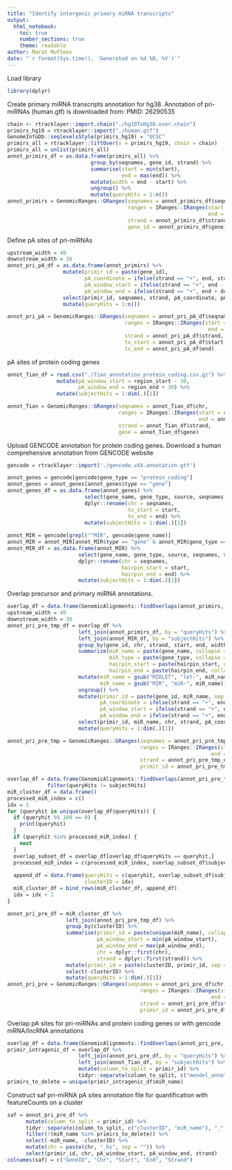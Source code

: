 ```yaml
---
title: "Identify intergenic primary miRNA transcripts"
output:
  html_notebook:
    toc: true
    number_sections: true
    theme: readable
author: Marat Mufteev
date: "`r format(Sys.time(), 'Generated on %d %B, %Y')`"
---
```


Load library
```r
library(dplyr)
```

Create primary miRNA transcripts annotation for hg38.
Annotation of pri-miRNAs (human.gtf) is downloaded from: PMID: 26290535
```r
chain <- rtracklayer::import.chain("./hg19ToHg38.over.chain")
primirs_hg19 = rtracklayer::import("./human.gtf")
GenomeInfoDb::seqlevelsStyle(primirs_hg19) = "UCSC"
primirs_all = rtracklayer::liftOver(x = primirs_hg19, chain = chain)
primirs_all = unlist(primirs_all)
annot_primirs_df = as.data.frame(primirs_all) %>%
                           group_by(seqnames, gene_id, strand) %>%
                           summarise(start = min(start),
                                     end = max(end)) %>%
                           mutate(width = end - start) %>%
                           ungroup() %>%
                           mutate(queryHits = 1:n())
annot_primirs = GenomicRanges::GRanges(seqnames = annot_primirs_df$seqnames, 
                                       ranges = IRanges::IRanges(start = annot_primirs_df$start,
                                                                 end = annot_primirs_df$end), 
                                       strand = annot_primirs_df$strand,
                                       gene_id = annot_primirs_df$gene_id)

```

Define pA sites of pri-miRNAs
```r
upstream_width = 40
downstream_width = 30  
annot_pri_pA_df = as.data.frame(annot_primirs) %>%
                  mutate(primir_id = paste(gene_id),
                         pA_coordinate = ifelse(strand == "+", end, start),
                         pA_window_start = ifelse(strand == "+", end - upstream_width, start - downstream_width),
                         pA_window_end = ifelse(strand == "+", end + downstream_width, start + upstream_width)) %>%
                  select(primir_id, seqnames, strand, pA_coordinate, pA_window_start, pA_window_end, start, end) %>%
                  mutate(queryHits = 1:n())

annot_pri_pA = GenomicRanges::GRanges(seqnames = annot_pri_pA_df$seqnames, 
                                      ranges = IRanges::IRanges(start = annot_pri_pA_df$pA_window_start,
                                                                 end = annot_pri_pA_df$pA_window_end), 
                                      strand = annot_pri_pA_df$strand,
                                      tx_start = annot_pri_pA_df$start,
                                      tx_end = annot_pri_pA_df$end)
```

pA sites of protein coding genes
```r
annot_Tian_df = read.csv("./Tian_annotation_protein_coding.csv.gz") %>%
                mutate(pA_window_start = region_start - 30,
                       pA_window_end = region_end + 30) %>%
                mutate(subjectHits = 1:dim(.)[1])

annot_Tian = GenomicRanges::GRanges(seqnames = annot_Tian_df$chr, 
                                    ranges = IRanges::IRanges(start = annot_Tian_df$pA_window_start,
                                                              end = annot_Tian_df$pA_window_end), 
                                    strand = annot_Tian_df$strand,
                                    gene = annot_Tian_df$gene)
```

Upload GENCODE annotation for protein coding genes. 
Download a human comprehensive annotation from GENCODE website
```r
gencode = rtracklayer::import('./gencode.vXX.annotation.gtf')

annot_genes = gencode[gencode$gene_type == "protein_coding"]
annot_genes = annot_genes[annot_genes$type == "gene"]
annot_genes_df = as.data.frame(annot_genes) %>%
                         select(gene_name, gene_type, source, seqnames, start, end) %>%
                         dplyr::rename(chr = seqnames,
                                       tx_start = start,
                                       tx_end = end) %>%
                         mutate(subjectHits = 1:dim(.)[1])
        
annot_MIR = gencode[grepl("^MIR", gencode$gene_name)]
annot_MIR = annot_MIR[annot_MIR$type == "gene" & annot_MIR$gene_type == "miRNA"]
annot_MIR_df = as.data.frame(annot_MIR) %>% 
                       select(gene_name, gene_type, source, seqnames, start, end) %>%
                       dplyr::rename(chr = seqnames,
                                     hairpin_start = start,
                                     hairpin_end = end) %>%
                       mutate(subjectHits = 1:dim(.)[1])

```

Overlap precursor and primary miRNA annotations.
```r
overlap_df = data.frame(GenomicAlignments::findOverlaps(annot_primirs, annot_MIR))
upstream_width = 40
downstream_width = 30
annot_pri_pre_tmp_df = overlap_df %>%
                       left_join(annot_primirs_df, by = "queryHits") %>%
                       left_join(annot_MIR_df, by = "subjectHits") %>%
                       group_by(gene_id, chr, strand, start, end, width) %>%
                       summarize(miR_name = paste(gene_name, collapse = ';'),
                                 miR_type = paste(gene_type, collapse = ';'),
                                 hairpin_start = paste(hairpin_start, collapse = ';'),
                                 hairpin_end = paste(hairpin_end, collapse = ';')) %>%
                       mutate(miR_name = gsub("MIRLET", "let-", miR_name),
                              miR_name = gsub("MIR", "miR-", miR_name)) %>%
                       ungroup() %>%
                       mutate(primir_id = paste(gene_id, miR_name, sep = "_"),
                              pA_coordinate = ifelse(strand == "+", end, start),
                              pA_window_start = ifelse(strand == "+", end - upstream_width, start - downstream_width),
                              pA_window_end = ifelse(strand == "+", end + downstream_width, start + upstream_width)) %>%
                       select(primir_id, miR_name, chr, strand, pA_coordinate, pA_window_start, pA_window_end, start, end) %>%
                       mutate(queryHits = 1:dim(.)[1])

annot_pri_pre_tmp = GenomicRanges::GRanges(seqnames = annot_pri_pre_tmp_df$chr, 
                                           ranges = IRanges::IRanges(start = annot_pri_pre_tmp_df$pA_window_start,
                                                                  end = annot_pri_pre_tmp_df$pA_window_end), 
                                           strand = annot_pri_pre_tmp_df$strand,
                                           primir_id = annot_pri_pre_tmp_df$miR_name)

overlap_df = data.frame(GenomicAlignments::findOverlaps(annot_pri_pre_tmp, annot_pri_pre_tmp)) %>%
             filter(queryHits != subjectHits)
miR_cluster_df = data.frame()
processed_miR_index = c()
idx = 1
for (queryhit in unique(overlap_df$queryHits)) {
  if (queryhit %% 100 == 0) {
    print(queryhit)
  }
  if (queryhit %in% processed_miR_index) {
    next
  }
  overlap_subset_df = overlap_df[overlap_df$queryHits == queryhit,]
  processed_miR_index = c(processed_miR_index, overlap_subset_df$subjectHits)
  
  append_df = data.frame(queryHits = c(queryhit, overlap_subset_df$subjectHits),
                         clusterID = idx)
  miR_cluster_df = bind_rows(miR_cluster_df, append_df)
  idx = idx + 1
}

annot_pri_pre_df = miR_cluster_df %>% 
                   left_join(annot_pri_pre_tmp_df) %>%
                   group_by(clusterID) %>%
                   summarise(primir_id = paste(unique(miR_name), collapse = ';'),
                             pA_window_start = min(pA_window_start),
                             pA_window_end = max(pA_window_end),
                             chr = dplyr::first(chr),
                             strand = dplyr::first(strand)) %>%
                   mutate(primir_id = paste(clusterID, primir_id, sep = "_")) %>%
                   select(-clusterID) %>%
                   mutate(queryHits = 1:dim(.)[1])
annot_pri_pre = GenomicRanges::GRanges(seqnames = annot_pri_pre_df$chr, 
                                           ranges = IRanges::IRanges(start = annot_pri_pre_df$pA_window_start,
                                                                  end = annot_pri_pre_df$pA_window_end), 
                                           strand = annot_pri_pre_df$strand,
                                           primir_id = annot_pri_pre_df$primir_id)
```


Overlap pA sites for pri-miRNAs and protein coding genes or with gencode mRNA/lncRNA annotations
```r
overlap_df = data.frame(GenomicAlignments::findOverlaps(annot_pri_pre, annot_Tian))
primir_intragenic_df = overlap_df %>%
                       left_join(annot_pri_pre_df, by = "queryHits") %>%
                       left_join(annot_Tian_df, by = "subjectHits") %>%
                       mutate(column_to_split = primir_id) %>%
                       tidyr::separate(column_to_split, c("mendel_annot", "miR_name"), sep = "_")
primirs_to_delete = unique(primir_intragenic_df$miR_name)
```

Construct saf pri-miRNA pA sites annotation file for quantification 
with featureCounts on a cluster
```r
saf = annot_pri_pre_df %>%
      mutate(column_to_split = primir_id) %>%
      tidyr::separate(column_to_split, c("clusterID", "miR_name"), "_") %>%
      filter(!(miR_name %in% primirs_to_delete)) %>%
      select(-miR_name, -clusterID) %>%
      mutate(chr = paste(chr, "_hs", sep = "")) %>%
      select(primir_id, chr, pA_window_start, pA_window_end, strand)
colnames(saf) = c("GeneID", "Chr", "Start", "End", "Strand")
```
